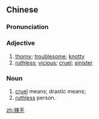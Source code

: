 ==Chinese==
{{zh-forms}}

===Pronunciation===
{{zh-pron
|m=làshǒu
|c=laat6 sau2
|cat=a,n
}}

===Adjective===
{{zh-adj}}

# [[thorny]]; [[troublesome]]; [[knotty]]
# [[ruthless]]; [[vicious]]; [[cruel]]; [[sinister]]

===Noun===
{{zh-noun}}

# [[cruel]] means; drastic means;
# [[ruthless]] person.

[[zh:辣手]]